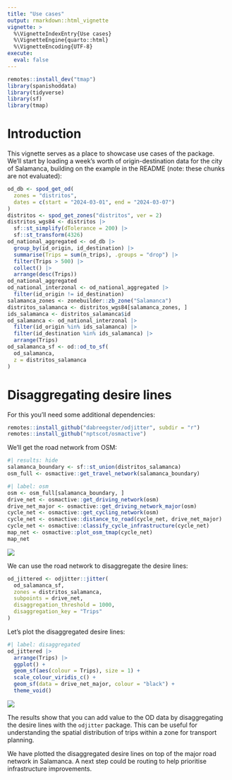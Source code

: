 ```yaml
---
title: "Use cases"
output: rmarkdown::html_vignette
vignette: >
  %\VignetteIndexEntry{Use cases}
  %\VignetteEngine{quarto::html}
  %\VignetteEncoding{UTF-8}
execute: 
  eval: false
---
```


```r
remotes::install_dev("tmap")
library(spanishoddata)
library(tidyverse)
library(sf)
library(tmap)
```

# Introduction

This vignette serves as a place to showcase use cases of the package.
We'll start by loading a week's worth of origin-destination data for the city of Salamanca, building on the example in the README (note: these chunks are not evaluated):

```r
od_db <- spod_get_od(
  zones = "distritos",
  dates = c(start = "2024-03-01", end = "2024-03-07")
)
distritos <- spod_get_zones("distritos", ver = 2)
distritos_wgs84 <- distritos |>
  sf::st_simplify(dTolerance = 200) |>
  sf::st_transform(4326)
od_national_aggregated <- od_db |>
  group_by(id_origin, id_destination) |>
  summarise(Trips = sum(n_trips), .groups = "drop") |>
  filter(Trips > 500) |>
  collect() |>
  arrange(desc(Trips))
od_national_aggregated
od_national_interzonal <- od_national_aggregated |>
  filter(id_origin != id_destination)
salamanca_zones <- zonebuilder::zb_zone("Salamanca")
distritos_salamanca <- distritos_wgs84[salamanca_zones, ]
ids_salamanca <- distritos_salamanca$id
od_salamanca <- od_national_interzonal |>
  filter(id_origin %in% ids_salamanca) |>
  filter(id_destination %in% ids_salamanca) |>
  arrange(Trips)
od_salamanca_sf <- od::od_to_sf(
  od_salamanca,
  z = distritos_salamanca
)
```


# Disaggregating desire lines

For this you'll need some additional dependencies:

```r
remotes::install_github("dabreegster/odjitter", subdir = "r")
remotes::install_github("nptscot/osmactive")
```

We'll get the road network from OSM:

```r
#| results: hide
salamanca_boundary <- sf::st_union(distritos_salamanca)
osm_full <- osmactive::get_travel_network(salamanca_boundary)
```

```r
#| label: osm
osm <- osm_full[salamanca_boundary, ]
drive_net <- osmactive::get_driving_network(osm)
drive_net_major <- osmactive::get_driving_network_major(osm)
cycle_net <- osmactive::get_cycling_network(osm)
cycle_net <- osmactive::distance_to_road(cycle_net, drive_net_major)
cycle_net <- osmactive::classify_cycle_infrastructure(cycle_net)
map_net <- osmactive::plot_osm_tmap(cycle_net)
map_net
```

![](osm.png)

We can use the road network to disaggregate the desire lines:

```r
od_jittered <- odjitter::jitter(
  od_salamanca_sf,
  zones = distritos_salamanca,
  subpoints = drive_net,
  disaggregation_threshold = 1000,
  disaggregation_key = "Trips"
)
```

Let's plot the disaggregated desire lines:

```r
#| label: disaggregated
od_jittered |>
  arrange(Trips) |>
  ggplot() +
  geom_sf(aes(colour = Trips), size = 1) +
  scale_colour_viridis_c() +
  geom_sf(data = drive_net_major, colour = "black") +
  theme_void()
```

![](disaggregated.png)

The results show that you can add value to the OD data by disaggregating the desire lines with the `odjitter` package.
This can be useful for understanding the spatial distribution of trips within a zone for transport planning.

We have plotted the disaggregated desire lines on top of the major road network in Salamanca.
A next step could be routing to help prioritise infrastructure improvements.